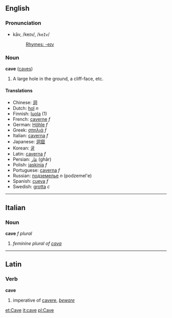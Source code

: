 ==English==
===Pronunciation===
*kāv, /keɪv/, /<tt>keIv</tt>/
*:[[Rhymes:English:-eɪv|Rhymes: -eɪv]]

===Noun===
'''cave''' ([[caves]])

# A large hole in the ground, a cliff-face, etc. {{substub}}

====Translations====
*Chinese: [[洞]]
*Dutch: [[hol]] ''n''
*Finnish: [[luola]] (1)
*French: [[caverne]] ''f''
*German: [[Höhle]] ''f''
*Greek: [[σπηλιά]] ''f''
*Italian: [[caverna]] ''f''
*Japanese: [[洞窟]]
*Korean: [[굴]]
*Latin: [[caverna]] ''f''
*Persian: [[غار]] (ghâr)
*Polish: [[jaskinia]] ''f''
*Portuguese: [[caverna]] ''f''
*Russian: [[подземелье]] ''n'' (podzemel'e)
*Spanish: [[cueva]] ''f''
*Swedish: [[grotta]] ''c''
----
==Italian==
===Noun===
'''cave''' ''f plural''

# ''feminine plural of [[cava]]''

----
==Latin==
===Verb===
'''cave'''

#imperative of [[cavere]], ''[[beware]]''

[[et:Cave]]
[[it:cave]]
[[pl:Cave]]